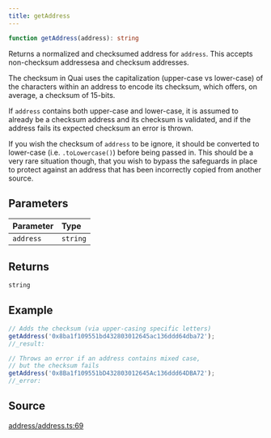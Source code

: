 ```yaml
---
title: getAddress
---
```


```ts
function getAddress(address): string
```

Returns a normalized and checksumed address for `address`. This accepts non-checksum addressesa and checksum
addresses.

The checksum in Quai uses the capitalization (upper-case vs lower-case) of the characters within an address to encode
its checksum, which offers, on average, a checksum of 15-bits.

If `address` contains both upper-case and lower-case, it is assumed to already be a checksum address and its checksum
is validated, and if the address fails its expected checksum an error is thrown.

If you wish the checksum of `address` to be ignore, it should be converted to lower-case (i.e. `.toLowercase()`)
before being passed in. This should be a very rare situation though, that you wish to bypass the safeguards in place
to protect against an address that has been incorrectly copied from another source.

## Parameters

| Parameter | Type |
| :------ | :------ |
| `address` | `string` |

## Returns

`string`

## Example

```js
// Adds the checksum (via upper-casing specific letters)
getAddress('0x8ba1f109551bd432803012645ac136ddd64dba72');
//_result:

// Throws an error if an address contains mixed case,
// but the checksum fails
getAddress('0x8Ba1f109551bD432803012645Ac136ddd64DBA72');
//_error:
```

## Source

[address/address.ts:69](https://github.com/dominant-strategies/quais.js/blob/9bfb949cc06bcfbb7d38a4e546f9ef7f1b4677ea/src/address/address.ts#L69)
